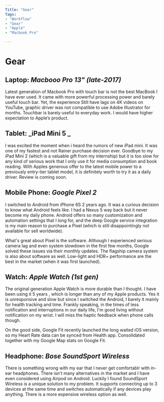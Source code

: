 ```yaml
---
Title: "Gear"
Tags:
- "Workflow"
- "Gear"
- "Apple"
- "Macbook Pro"

---
```




<Layout>
<Helmet title={`Gear of Samuel`} >
</Helmet>
<SEO />

# Gear

## Laptop: _Macbooo Pro 13" (late-2017)_

Latest generation of Macbook Pro with touch bar is not the best MacBook I have ever used. It came with more powerful processing power and barely useful touch bar. Yet, the experience  Still have lags on 4K videos on YouTube, graphic driver was not compatible to use Adobe Illustrator for months. Touchbar is barely useful to everyday work. I would have higher expectation to Apple’s product.

<ZoomImage src={ipadmini} caption="iPad Mini 5"/>

## Tablet: _iPad Mini 5 _

I was excited the moment when i heard the rumors of new iPad mini. It was one of my fastest and not Rainer purchase decision ever. Goodbye to my iPad Mini 2 (which is a valuable gift from my internship) but it is too slow for any kind of serious work that I only use it for media consumption and book reading. With Apples generous offer to the latest mobile power to a previously entry-tier tablet model, it is definitely worth to try it as a daily driver. Review is coming soon. 

## Mobile Phone: _Google Pixel 2_

I switched to Android from iPhone 6S 2 years ago. It was a curious decision to know what Android feels like. I had a Nexus 5 way back but it never become my daily phone. Android offers so many customization and automation settings that I long for, and the deep Google service integration is my main reason to purchase a Pixel (which is still disappointingly not available for sell worldwide).

What's great about Pixel is the software. Although I experienced serious camera lag and even system slowdown in the first few months, Google solved these issues via their monthly updates. The flagship camera system is also about software as well. Low-light and HDR+ performance are the best in the market (when it was first launched). 

## Watch: _Apple Watch (1st gen)_

The original generation Apple Watch is more durable than I thought. I have been using it  5 years , which is longer than any of my Apple products. Yes it is unresponsive and slow but since I switched the Android, I barely it mainly for health tracking and time. Frankly speaking, in the times of less notification and interruptions in our daily life, I'm good living without notification on my wrist. I will miss the haptic feedback when phone calls though. 

On the good side, Google Fit recently launched the long waited iOS version, so my Heart Rate data can be synced from Health app. Consolidated together with my Google Map stats on Google Fit. 

## Headphone: _Bose SoundSport Wireless_

There is something wrong with my ear that I never get comfortablr with in-ear headphones. There isn't many alternatives in the market and I have even considered using Airpod on Android. Luckily I found SoundSport Wireless is a unique solution to my problem. It supports connecting up to 3 devices at the same time and switches automatically if any devices play anything. There is a more expensive wireless option as well. 

##

</Layout>

